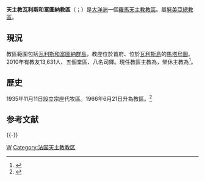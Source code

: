 {{Infobox Roman Catholic diocese
|Roman Catholic Diocese of = 天主教瓦利斯和富圖納教區
|Latin name of diocese = Dioecesis Uveana et Futunensis
|border = catholic
|image =Cathédrale de Mata Utu.jpg
|caption = 聖母升天主教座堂 (馬塔烏圖)
|location = [[馬塔烏圖|馬塔烏圖]]
|territory =[[瓦利斯和富圖納群島|瓦利斯和富圖納群島]]
|population = 13,631
|rite = [[羅馬禮|羅馬禮]]
|patron = [[聖伯多祿·查納|聖伯多祿·查納]]
|province = [[天主教努美亞總教區|努美亞]]
|established = 1935年
|cathedral = [[聖母升天主教座堂_(馬塔烏圖)|聖母升天主教座堂]]
|co-cathedral= 
|leadership = 主教
|website =
|pope = {{incumbent pope}}
|ordinary = {{link-de|敘西蒂諾·雄內珀|Susitino Sionepoe}}
|coadjutor bishop =
|auxiliary =
|emeritus = {{link-en|祈烈諾·瑪利亞·洛夫·蘇珊娜·德·拉西里|Ghislain Marie Raoul Suzanne de Rasilly|祈烈諾·德·拉西里}}
}}

'''天主教瓦利斯和富圖納教區'''（{{lang-la|Dioecesis Uveana et Futunensis}}；{{lang-fr|Diocèse de Wallis-Futuna}}）是[[大洋洲|大洋洲]]一個[[羅馬天主教|羅馬天主教]][[教區|教區]]。屬[[天主教努美亞總教區|努美亞總教區]]。

==現況==
教區範圍包括[[瓦利斯和富圖納群島|瓦利斯和富圖納群島]]，教座位於首府、位於[[瓦利斯島|瓦利斯島]]的[[馬塔烏圖|馬塔烏圖]]。2010年有教友13,631人、五個堂區、八名司鐸。現任教區主教為{{link-de|敘西蒂諾·雄內珀|Susitino Sionepoe}}，榮休主教為{{link-en|祈烈諾·瑪利亞·洛夫·蘇珊娜·德·拉西里|Ghislain Marie Raoul Suzanne de Rasilly|祈烈諾·德·拉西里}}<ref>{{cite press release |title=Rinunce e nomine, 24.12.2018 |url=https://press.vatican.va/content/salastampa/it/bollettino/pubblico/2018/12/24/0966/02106.html |publisher=Sala Stampa della Santa Sede |accessdate=2019-07-21 |archiveurl=https://web.archive.org/web/20190721135803/https://press.vatican.va/content/salastampa/it/bollettino/pubblico/2018/12/24/0966/02106.html |archivedate=2019-07-21 |language=it |date=2018-12-24 |dead-url=no }}</ref>。

==歷史==
1935年11月11日設立宗座代牧區。1966年6月21日升為教區。<ref>{{cite web |title=OCEANIAE MERIDIONALIS |url=https://w2.vatican.va/content/paul-vi/la/apost_constitutions/documents/hf_p-vi_apc_19660621_oceaniae.html |publisher=Libreria Editrice Vaticana |accessdate=2019-07-21 |archiveurl=https://web.archive.org/web/20190721140953/https://w2.vatican.va/content/paul-vi/la/apost_constitutions/documents/hf_p-vi_apc_19660621_oceaniae.html |archivedate=2019-07-21 |language=la |date=1966-06-21 |dead-url=no }}</ref>

== 参考文献 ==
{{Reflist}}

{{-}}
{{太平洋天主教教區}}

[[Category:太平洋主教團|W]]
[[Category:法国天主教教区|Category:法国天主教教区]]